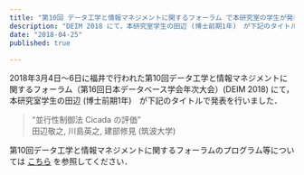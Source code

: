 ```yaml
---
title: "第10回 データ工学と情報マネジメントに関するフォーラム で本研究室の学生が発表しました"
description: "DEIM 2018 にて，本研究室学生の田辺 (博士前期1年)　が下記のタイトルで発表を行いました．"
date: "2018-04-25"
published: true
 
---
```


2018年3月4日〜6日に福井で行われた第10回データ工学と情報マネジメントに関するフォーラム（第16回日本データベース学会年次大会）(DEIM 2018) にて，本研究室学生の田辺 (博士前期1年)　が下記のタイトルで発表を行いました．

> “並行性制御法 Cicada の評価”  
> 田辺敬之, 川島英之, 建部修見 (筑波大学)

第10回データ工学と情報マネジメントに関するフォーラムのプログラム等については [こちら](http://db-event.jpn.org/deim2018/post/program/) を参照してください．

